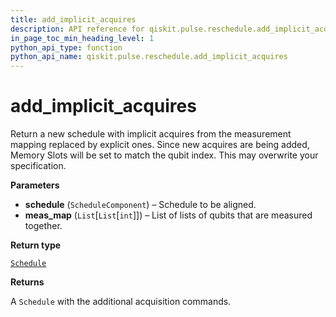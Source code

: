 ```yaml
---
title: add_implicit_acquires
description: API reference for qiskit.pulse.reschedule.add_implicit_acquires
in_page_toc_min_heading_level: 1
python_api_type: function
python_api_name: qiskit.pulse.reschedule.add_implicit_acquires
---
```


# add\_implicit\_acquires

<Function id="qiskit.pulse.reschedule.add_implicit_acquires" name="add_implicit_acquires" isDedicatedPage={true} github="https://github.com/qiskit/qiskit/tree/stable/0.14/qiskit/pulse/reschedule.py" signature="add_implicit_acquires(schedule, meas_map)">
  Return a new schedule with implicit acquires from the measurement mapping replaced by explicit ones.

  <Admonition title="Warning" type="caution">
    Since new acquires are being added, Memory Slots will be set to match the qubit index. This may overwrite your specification.
  </Admonition>

  **Parameters**

  *   **schedule** (`ScheduleComponent`) – Schedule to be aligned.
  *   **meas\_map** (`List`\[`List`\[`int`]]) – List of lists of qubits that are measured together.

  **Return type**

  [`Schedule`](qiskit.pulse.Schedule "qiskit.pulse.schedule.Schedule")

  **Returns**

  A `Schedule` with the additional acquisition commands.
</Function>

